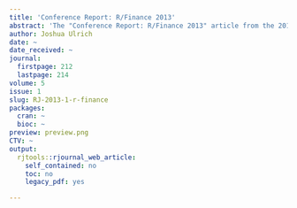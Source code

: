 ```yaml
---
title: 'Conference Report: R/Finance 2013'
abstract: 'The "Conference Report: R/Finance 2013" article from the 2013-1 issue.'
author: Joshua Ulrich
date: ~
date_received: ~
journal:
  firstpage: 212
  lastpage: 214
volume: 5
issue: 1
slug: RJ-2013-1-r-finance
packages:
  cran: ~
  bioc: ~
preview: preview.png
CTV: ~
output:
  rjtools::rjournal_web_article:
    self_contained: no
    toc: no
    legacy_pdf: yes

---
```

